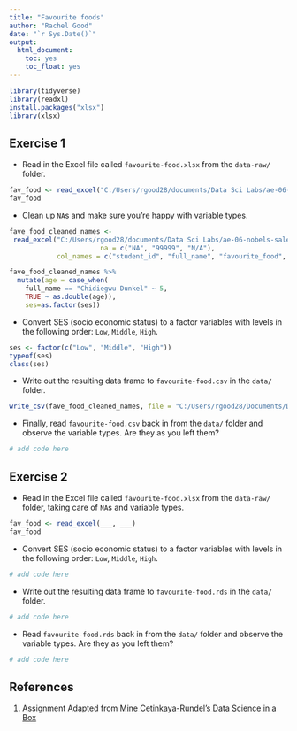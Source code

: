 ```yaml
---
title: "Favourite foods"
author: "Rachel Good"
date: "`r Sys.Date()`"
output: 
  html_document: 
    toc: yes
    toc_float: yes
---
```


```r
library(tidyverse)
library(readxl)
install.packages("xlsx")
library(xlsx)
```

## Exercise 1

* Read in the Excel file called `favourite-food.xlsx` from the `data-raw/` folder.

```r
fav_food <- read_excel("C:/Users/rgood28/documents/Data Sci Labs/ae-06-nobels-sales-dataimport/favourite-food.xlsx")
fav_food
```

* Clean up `NA`s and make sure you're happy with variable types.

```r
fave_food_cleaned_names <- 
 read_excel("C:/Users/rgood28/documents/Data Sci Labs/ae-06-nobels-sales-dataimport/favourite-food.xlsx",
                       na = c("NA", "99999", "N/A"),
            col_names = c("student_id", "full_name", "favourite_food", "meal_plan", "age", "ses" ))
```

```r
fave_food_cleaned_names %>% 
  mutate(age = case_when(
    full_name == "Chidiegwu Dunkel" ~ 5,
    TRUE ~ as.double(age)),
    ses=as.factor(ses))


```

* Convert SES (socio economic status) to a factor variables with levels in the 
following order: `Low`, `Middle`, `High`.

```r
ses <- factor(c("Low", "Middle", "High"))
typeof(ses)
class(ses)
```

* Write out the resulting data frame to `favourite-food.csv` in the `data/` folder.

```r
write_csv(fave_food_cleaned_names, file = "C:/Users/rgood28/Documents/Data Sci Labs/ae-06-nobels-sales-dataimport/favourite-food.csv")
```

* Finally, read `favourite-food.csv` back in from the `data/` folder and 
observe the variable types. Are they as you left them?

```r
# add code here
```

## Exercise 2

* Read in the Excel file called `favourite-food.xlsx` from the `data-raw/` folder, 
taking care of `NA`s and variable types.

```r
fav_food <- read_excel(___, ___)
fav_food 
```

* Convert SES (socio economic status) to a factor variables with levels in the 
following order: `Low`, `Middle`, `High`.

```r
# add code here
```

* Write out the resulting data frame to `favourite-food.rds` in the `data/` folder.

```r
# add code here
```

* Read `favourite-food.rds` back in from the `data/` folder and observe the 
variable types. Are they as you left them?

```r
# add code here
```

## References {#references}
1. Assignment Adapted from [Mine Cetinkaya-Rundel's Data Science in a Box](https://github.com/rstudio-education/datascience-box)